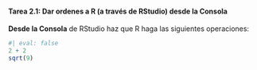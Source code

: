 ::: {.callout-important icon="false"}
#### Tarea 2.1: Dar ordenes a R (a través de RStudio) desde la Consola

**Desde la Consola** de RStudio haz que R haga las siguientes operaciones:


```r
#| eval: false
2 + 2
sqrt(9)
```

<br>

:::

